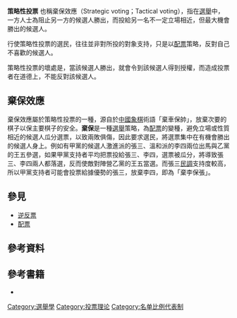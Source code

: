 {{multiple issues|
{{expand|time=2018-12-04T03:41:49+00:00}}
{{expert|time=2018-12-04T03:41:49+00:00}}
{{More footnotes|time=2018-12-04T03:52:58+00:00}}
{{Refimprove|time=2018-12-04T03:52:58+00:00}}
}}
{{投票}}
'''策略性投票''' 也稱棄保效應（Strategic voting；Tactical voting），指在[[選舉|選舉]]中，一方人士為阻止另一方的候選人勝出，而投給另一名不一定立場相近，但最大機會勝出的候選人。

行使策略性投票的選民，往往並非對所投的對象支持，只是以[[配票|配票]]策略，反對自己不喜歡的候選人。

策略性投票的壞處是，當該候選人勝出，就會令到該候選人得到授權，而造成投票者在道德上，不能反對該候選人。

== 棄保效應 ==
棄保效應屬於策略性投票的一種，源自於[[中國象棋|中國象棋]]術語「棄車保帥」，放棄次要的棋子以保主要棋子的安全。'''棄保'''是一種[[選舉|選舉]]策略，為[[配票|配票]]的變種，避免立場或性質相近的候選人瓜分選票，以致兩敗俱傷，因此要求選民，將選票集中在有機會勝出的候選人身上。例如有甲黨的候選人激進派的張三、溫和派的李四兩位出馬與乙黨的王五參選，如果甲黨支持者平均把票投給張三、李四，選票被瓜分，將導致張三、李四兩人都落選，反而使敵對陣營乙黨的王五當選。而張三[[民調|民調]]支持度較高，所以甲黨支持者可能會投票給據優勢的張三，放棄李四，即為「棄李保張」。

==參見==
*[[逆反票|逆反票]]
*[[配票|配票]]

==參考資料 ==
{{reflist}}

==參考書籍==
*{{cite book|last=王曉寒|first=|title=流行語粉有趣: 兼論新聞中的英語辭句|publisher=臺灣商務印書館|year=2001|isbn=978-9-5705-1724-8|url=https://books.google.com.tw/books?id=7FXoSYnhYwcC&dq=%E6%A3%84%E8%BB%8A%E4%BF%9D%E5%B8%A5+%E6%A3%84%E4%BF%9D%E6%95%88%E6%87%89&hl=zh-TW&source=gbs_navlinks_s|accessdate=2018-12-04|pages=83–85|archive-date=2019-06-09|archive-url=https://web.archive.org/web/20190609073001/https://books.google.com.tw/books?id=7FXoSYnhYwcC&dq=%E6%A3%84%E8%BB%8A%E4%BF%9D%E5%B8%A5+%E6%A3%84%E4%BF%9D%E6%95%88%E6%87%89&hl=zh-TW&source=gbs_navlinks_s|dead-url=no}}

[[Category:選舉學|Category:選舉學]]
[[Category:投票理论|Category:投票理论]]
[[Category:名单比例代表制|Category:名单比例代表制]]